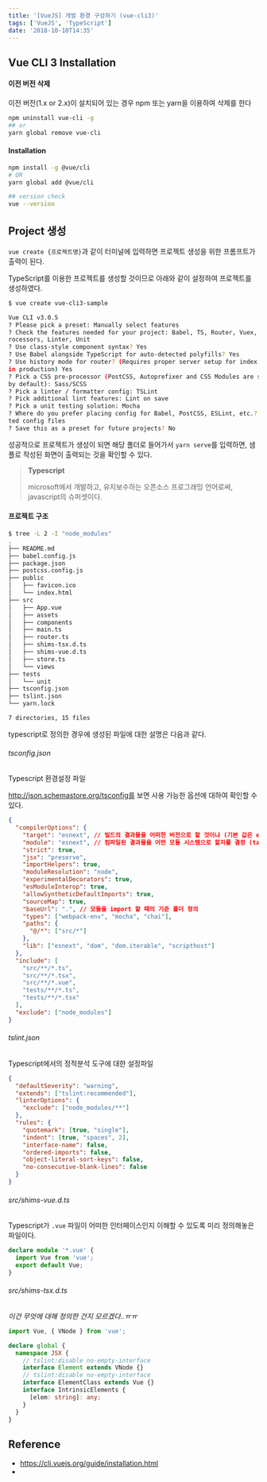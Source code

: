 ```yaml
---
title: '[VueJS] 개발 환경 구성하기 (vue-cli3)'
tags: ['VueJS', 'TypeScript']
date: '2018-10-10T14:35'
---
```


<!--truncate-->

## Vue CLI 3 Installation

#### 이전 버전 삭제

이전 버전(1.x or 2.x)이 설치되어 있는 경우 npm 또는 yarn을 이용하여 삭제를 한다

```bash
npm uninstall vue-cli -g
## or
yarn global remove vue-cli
```

#### Installation

```bash
npm install -g @vue/cli
# OR
yarn global add @vue/cli

## version check
vue --version
```

## Project 생성

`vue create {프로젝트명}`과 같이 터미널에 입력하면 프로젝트 생성을 위한 프롬프트가 출력이 된다.

TypeScript를 이용한 프로젝트를 생성할 것이므로 아래와 같이 설정하여 프로젝트를 생성하였다.

```bash
$ vue create vue-cli3-sample

Vue CLI v3.0.5
? Please pick a preset: Manually select features
? Check the features needed for your project: Babel, TS, Router, Vuex, CSS Pre-p
rocessors, Linter, Unit
? Use class-style component syntax? Yes
? Use Babel alongside TypeScript for auto-detected polyfills? Yes
? Use history mode for router? (Requires proper server setup for index fallback
in production) Yes
? Pick a CSS pre-processor (PostCSS, Autoprefixer and CSS Modules are supported
by default): Sass/SCSS
? Pick a linter / formatter config: TSLint
? Pick additional lint features: Lint on save
? Pick a unit testing solution: Mocha
? Where do you prefer placing config for Babel, PostCSS, ESLint, etc.? In dedica
ted config files
? Save this as a preset for future projects? No
```

성공적으로 프로젝트가 생성이 되면 해당 폴더로 들어가서 `yarn serve`를 입력하면, 샘플로 작성된 화면이 출력되는 것을 확인할 수 있다.

> **Typescript**
>
> microsoft에서 개발하고, 유지보수하는 오픈소스 프로그래밍 언어로써, javascript의 슈퍼셋이다.

#### 프로젝트 구조

```bash
$ tree -L 2 -I "node_modules"
.
├── README.md
├── babel.config.js
├── package.json
├── postcss.config.js
├── public
│   ├── favicon.ico
│   └── index.html
├── src
│   ├── App.vue
│   ├── assets
│   ├── components
│   ├── main.ts
│   ├── router.ts
│   ├── shims-tsx.d.ts
│   ├── shims-vue.d.ts
│   ├── store.ts
│   └── views
├── tests
│   └── unit
├── tsconfig.json
├── tslint.json
└── yarn.lock

7 directories, 15 files
```

typescript로 정의한 경우에 생성된 파일에 대한 설명은 다음과 같다.

###### tsconfig.json

Typescript 환경설정 파일

http://json.schemastore.org/tsconfig를 보면 사용 가능한 옵션에 대하여 확인할 수 있다.

```json
{
  "compilerOptions": {
    "target": "esnext", // 빌드의 결과물을 어떠한 버전으로 할 것이냐 (기본 값은 es3)
    "module": "esnext", // 컴파일된 결과물을 어떤 모듈 시스템으로 할지를 결정 (target이 es6이면 es6, 그 외에는 commonjs가 기본 값)
    "strict": true,
    "jsx": "preserve",
    "importHelpers": true,
    "moduleResolution": "node",
    "experimentalDecorators": true,
    "esModuleInterop": true,
    "allowSyntheticDefaultImports": true,
    "sourceMap": true,
    "baseUrl": ".", // 모듈을 import 할 때의 기준 폴더 정의
    "types": ["webpack-env", "mocha", "chai"],
    "paths": {
      "@/*": ["src/*"]
    },
    "lib": ["esnext", "dom", "dom.iterable", "scripthost"]
  },
  "include": [
    "src/**/*.ts",
    "src/**/*.tsx",
    "src/**/*.vue",
    "tests/**/*.ts",
    "tests/**/*.tsx"
  ],
  "exclude": ["node_modules"]
}
```

###### tslint.json

Typescript에서의 정적분석 도구에 대한 설정파일

```json
{
  "defaultSeverity": "warning",
  "extends": ["tslint:recommended"],
  "linterOptions": {
    "exclude": ["node_modules/**"]
  },
  "rules": {
    "quotemark": [true, "single"],
    "indent": [true, "spaces", 2],
    "interface-name": false,
    "ordered-imports": false,
    "object-literal-sort-keys": false,
    "no-consecutive-blank-lines": false
  }
}
```

###### src/shims-vue.d.ts

Typescript가 `.vue` 파일이 어떠한 인터페이스인지 이해할 수 있도록 미리 정의해놓은 파일이다.

```typescript
declare module '*.vue' {
  import Vue from 'vue';
  export default Vue;
}
```

###### src/shims-tsx.d.ts

_이건 무엇에 대해 정의한 건지 모르겠다..ㅠㅠ_

```typescript
import Vue, { VNode } from 'vue';

declare global {
  namespace JSX {
    // tslint:disable no-empty-interface
    interface Element extends VNode {}
    // tslint:disable no-empty-interface
    interface ElementClass extends Vue {}
    interface IntrinsicElements {
      [elem: string]: any;
    }
  }
}
```

## Reference

- https://cli.vuejs.org/guide/installation.html
-

